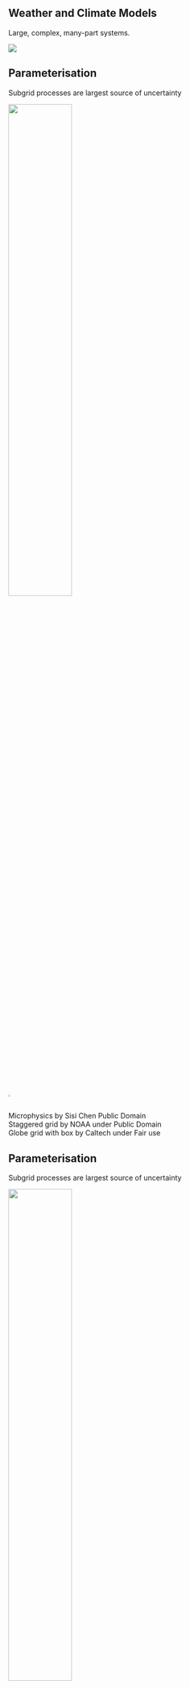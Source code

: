 <!-- ## The ICCS

! ## The ICCS^[For more details see poster 14 *International RSE collaboration with the ICCS and the VESRI*] {.smaller}

The Institute of Computing for Climate Science

* Domain-specific RSE group based at the University of Cambridge
* Embedded support to several international climate science projects 

![]( ./images/iccs/ICCS_streams.png){fig-align="center"}

::: {.notes}
My background in this is ML and numerical modelling on HPC. 
::: -->

## Weather and Climate Models {.smaller}

Large, complex, many-part systems. 
<br>

![]( ./images/Climate_Models.svg )


## Parameterisation {.smaller auto-animate=true}

Subgrid processes are largest source of uncertainty

![]( https://nps.edu/documents/10180/113643263/nps-tschneider-gclimatemodel-grid.jpg/de62c0fe-c76f-42e7-abdf-3143935b1fb3?t=1551741588000 ){style="height: 50%; width=20px; object-fit: cover; object-position: 0 0;" .absolute top=25% left=0%}

![]( https://sisichenclouds.weebly.com/uploads/1/3/0/6/130656471/cloudprocess1_orig.png ){style="background: #FFFFFF;" .absolute top=53% left=44% height=0.5%}

::: {.attribution}
Microphysics by Sisi Chen Public Domain\
Staggered grid by NOAA under Public Domain\
Globe grid with box by Caltech under Fair use
:::

## Parameterisation {.smaller auto-animate=true}

Subgrid processes are largest source of uncertainty

![]( https://nps.edu/documents/10180/113643263/nps-tschneider-gclimatemodel-grid.jpg/de62c0fe-c76f-42e7-abdf-3143935b1fb3?t=1551741588000 ){style="height: 50%; width=20px; object-fit: cover; object-position: 0 0;" .absolute top=25% left=0%}

![]( https://sisichenclouds.weebly.com/uploads/1/3/0/6/130656471/cloudprocess1_orig.png ){style="background: #FFFFFF;" .absolute top=30% right=0% height=40%}

::: {.attribution}
Microphysics by Sisi Chen Public Domain\
Staggered grid by NOAA under Public Domain\
Globe grid with box by Caltech under Fair use
:::

## Hybrid Modelling {.smaller}

<br>

<div style="width:95%;margin:auto;">
![]( ./images/Climate_Models.svg ){#climate}
</div>

![]( ./images/neural_net_3b1b.jpeg ){.fragment style="border-radius:50%;" .absolute bottom=7% left=56% width=25% height=21%}

::: {.attribution}
Neural Net by [3Blue1Brown]( https://www.3blue1brown.com/topics/neural-networks ) under [*fair dealing*](https://www.gov.uk/guidance/exceptions-to-copyright).
:::
